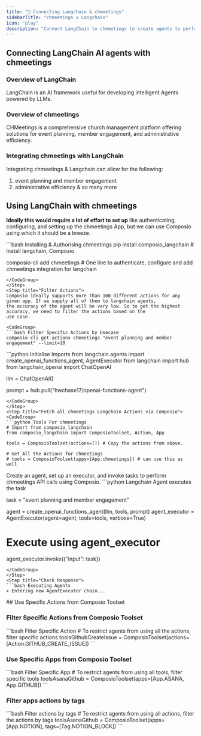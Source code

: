 ```yaml
---
title: "🚀 Connecting Langchain & chmeetings"
sidebarTitle: "chmeetings x Langchain"
icon: "play"
description: "Connect LangChain to chmeetings to create agents to perform tasks using natural language"
---
```


## Connecting LangChain AI agents with chmeetings

### Overview of LangChain

LangChain is an AI framework useful for developing intelligent Agents powered by LLMs.

### Overview of chmeetings

CHMeetings is a comprehensive church management platform offering solutions for event planning, member engagement, and administrative efficiency.

### Integrating chmeetings with LangChain

Integrating chmeetings & Langchain can allow for the following:

1. event planning and member engagement
2. administrative efficiency
& so many more

## Using LangChain with chmeetings

<Steps>
<Step title="Setting Up the Environment">

**Ideally this would require a lot of effort to set up** like authenticating, configuring, and setting up the chmeetings App, but we can use Composio using which it should be a breeze.

<CodeGroup>
```bash Installing & Authorising chmeetings
pip install composio_langchain # Install langchain, Composio 

composio-cli add chmeetings # One line to authenticate, configure and add chmeetings integration for langchain
```
</CodeGroup>
</Step>
<Step title="Filter Actions">
Composio ideally supports more than 100 different actions for any given app. If we supply all of them to langchain agents, 
the accuracy of the agent will be very low. So to get the highest accuracy, we need to filter the actions based on the 
use case.

<CodeGroup>
```bash Filter Specific Actions by Usecase
composio-cli get-actions chmeetings "event planning and member engagement" --limit=10
```
</CodeGroup>

</Step>
<Step title="Import Base Packages">

<CodeGroup>
```python Initialise Imports
from langchain.agents import create_openai_functions_agent, AgentExecutor
from langchain import hub
from langchain_openai import ChatOpenAI


llm = ChatOpenAI()

prompt = hub.pull("hwchase17/openai-functions-agent")
```
</CodeGroup>
</Step>
<Step title="Fetch all chmeetings Langchain Actions via Composio">
<CodeGroup>
```python Tools For chmeetings
# Import from composio_langchain
from composio_langchain import ComposioToolset, Action, App

tools = ComposioToolset(actions=[]) # Copy the actions from above. 

# Get All the Actions for chmeetings
# tools = ComposioToolset(apps=[App.chmeetings]) # can use this as well
```
</CodeGroup>
</Step>
<Step title="Execute the Agent">
Create an agent, set up an executor, and invoke tasks to perform chmeetings API calls using Composio. 
<CodeGroup>
```python Langchain Agent executes the task

task = "event planning and member engagement"

agent = create_openai_functions_agent(llm, tools, prompt)
agent_executor = AgentExecutor(agent=agent, tools=tools, verbose=True)

# Execute using agent_executor
agent_executor.invoke({"input": task})
```
</CodeGroup>
</Step>
<Step title="Check Response">
```bash Executing Agents
> Entering new AgentExecutor chain...
```
</Step>
</Steps>
## Use Specific Actions from Composio Toolset

### Filter Specific Actions from Composio Toolset

<CodeGroup>
```bash Filter Specific Action
# To restrict agents from using all the actions, filter specific actions
toolsGithubCreateIssue = ComposioToolset(actions=[Action.GITHUB_CREATE_ISSUE])
```
</CodeGroup>

### Use Specific Apps from Composio Toolset
<CodeGroup>
```bash Filter Specific App
# To restrict agents from using all tools, filter specific tools
toolsAsanaGithub = ComposioToolset(apps=[App.ASANA, App.GITHUB])
```
</CodeGroup>

### Filter apps actions by tags 
<CodeGroup>
```bash Filter actions by tags
# To restrict agents from using all actions, filter the actions by tags
toolsAsanaGithub = ComposioToolset(apps=[App.NOTION], tags=[Tag.NOTION_BLOCK])
```
</CodeGroup>

